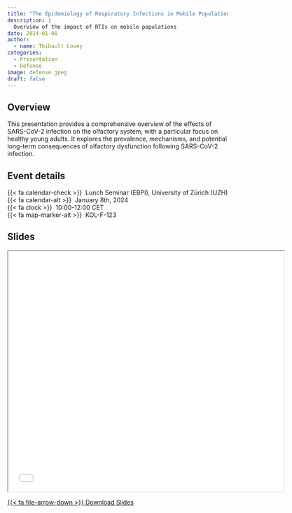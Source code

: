 ```yaml
---
title: "The Epidemiology of Respiratory Infections in Mobile Populations"
description: |
  Overview of the impact of RTIs on mobile populations
date: 2024-01-08
author: 
  - name: Thibault Lovey
categories:
  - Presentation
  - Defense
image: defense.jpeg
draft: false
---
```

## Overview

This presentation provides a comprehensive overview of the effects of SARS-CoV-2 infection on the olfactory system, with a particular focus on healthy young adults. It explores the prevalence, mechanisms, and potential long-term consequences of olfactory dysfunction following SARS-CoV-2 infection.

## Event details

{{< fa calendar-check >}}&nbsp;&nbsp;Lunch Seminar (EBPI), University of Zürich (UZH)<br>
{{< fa calendar-alt >}}&nbsp;&nbsp;January 8th, 2024<br>
{{< fa clock >}}&nbsp;&nbsp;10:00-12:00 CET<br>
{{< fa map-marker-alt >}}&nbsp;&nbsp;KOL-F-123

## Slides

<iframe class="slide-deck ar16x9" src="defensetest.html" title="The Epidemiology of Respiratory Infections in Mobile Populations" width="125%" height="550"></iframe>

<p class="text-center">
  <a class="btn btn-primary btn-lg cv-download" href="defensetest.html" target="_blank">
    {{< fa file-arrow-down >}} Download Slides
  </a>
</p>



<!-- Keyboard shortcuts for slideshow (once you've clicked inside it): -->

<!-- - Use <kbd>←</kbd> and <kbd>→</kbd> to navigate through the slides. -->

<!-- - Use <kbd>o</kbd> for an overview of all slides. -->

<!-- - Use <kbd>h</kbd> to see a list of other shortcuts  -->

<!--   - <kbd>f</kbd> to toggle full screen not working, but the rest are fine. -->
